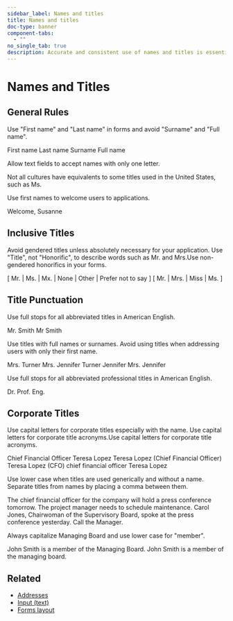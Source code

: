 ```yaml
---
sidebar_label: Names and titles
title: Names and titles
doc-type: banner
component-tabs:
  - ""
no_single_tab: true
description: Accurate and consistent use of names and titles is essential for maintaining clear communication and professional integrity. Properly formatted names and titles of our users help prevent misunderstandings and ensure that all parties are addressed correctly, thereby enhancing overall operational efficiency.
---
```



# Names and Titles

## General Rules

Use "First name" and "Last name" in forms and avoid "Surname" and "Full name".

<DoAndDont>
  <DoAndDont.Do>
    <DoAndDont.Item>First name</DoAndDont.Item>
    <DoAndDont.Item>Last name</DoAndDont.Item>
  </DoAndDont.Do>
  <DoAndDont.Dont>
    <DoAndDont.Item>Surname</DoAndDont.Item>
    <DoAndDont.Item>Full name</DoAndDont.Item>
  </DoAndDont.Dont>
</DoAndDont>

Allow text fields to accept names with only one letter.

Not all cultures have equivalents to some titles used in the United States, such as Ms.

Use first names to welcome users to applications.

<DoAndDont>
  <DoAndDont.Do>
    <DoAndDont.Item>Welcome, Susanne</DoAndDont.Item>
  </DoAndDont.Do>
</DoAndDont>

## Inclusive Titles

Avoid gendered titles unless absolutely necessary for your application. Use "Title", not "Honorific", to describe words such as Mr. and Mrs.Use non-gendered honorifics in your forms.

<DoAndDont>
  <DoAndDont.Do>
    <DoAndDont.Item>[ Mr. | Ms. | Mx. | None | Other | Prefer not to say ]</DoAndDont.Item>
  </DoAndDont.Do>
  <DoAndDont.Dont>
    <DoAndDont.Item>[ Mr. | Mrs. | Miss | Ms. ]</DoAndDont.Item>
  </DoAndDont.Dont>
</DoAndDont>

## Title Punctuation

Use full stops for all abbreviated titles in American English.

<DoAndDont>
  <DoAndDont.Do>
    <DoAndDont.Item>Mr. Smith</DoAndDont.Item>
  </DoAndDont.Do>
  <DoAndDont.Dont>
    <DoAndDont.Item>Mr Smith</DoAndDont.Item>
  </DoAndDont.Dont>
</DoAndDont>

Use titles with full names or surnames. Avoid using titles when addressing users with only their first name.

<DoAndDont>
  <DoAndDont.Do>
    <DoAndDont.Item>Mrs. Turner</DoAndDont.Item>
    <DoAndDont.Item>Mrs. Jennifer Turner</DoAndDont.Item>
    <DoAndDont.Item>Jennifer</DoAndDont.Item>
  </DoAndDont.Do>
  <DoAndDont.Dont>
    <DoAndDont.Item>Mrs. Jennifer</DoAndDont.Item>
  </DoAndDont.Dont>
</DoAndDont>

Use full stops for all abbreviated professional titles in American English.

<DoAndDont>
  <DoAndDont.Do>
    <DoAndDont.Item>Dr.</DoAndDont.Item>
    <DoAndDont.Item>Prof.</DoAndDont.Item>
    <DoAndDont.Item>Eng.</DoAndDont.Item>
  </DoAndDont.Do>
</DoAndDont>

## Corporate Titles

Use capital letters for corporate titles especially with the name. Use capital letters for corporate title acronyms.Use capital letters for corporate title acronyms.

<DoAndDont>
  <DoAndDont.Do>
    <DoAndDont.Item>Chief Financial Officer Teresa Lopez</DoAndDont.Item>
    <DoAndDont.Item>Teresa Lopez (Chief Financial Officer)</DoAndDont.Item>
    <DoAndDont.Item>Teresa Lopez (CFO)</DoAndDont.Item>
  </DoAndDont.Do>
  <DoAndDont.Dont>
    <DoAndDont.Item>chief financial officer Teresa Lopez</DoAndDont.Item>
  </DoAndDont.Dont>
</DoAndDont>

Use lower case when titles are used generically and without a name. Separate titles from names by placing a comma between them.

<DoAndDont>
  <DoAndDont.Do>
    <DoAndDont.Item>The chief financial officer for the company will hold a press conference tomorrow.</DoAndDont.Item>
    <DoAndDont.Item>The project manager needs to schedule maintenance.</DoAndDont.Item>
    <DoAndDont.Item>Carol Jones, Chairwoman of the Supervisory Board, spoke at the press conference yesterday.</DoAndDont.Item>
  </DoAndDont.Do>
  <DoAndDont.Dont>
    <DoAndDont.Item>Call the Manager.</DoAndDont.Item>
  </DoAndDont.Dont>
</DoAndDont>

Always capitalize Managing Board and use lower case for "member".

<DoAndDont>
  <DoAndDont.Do>
    <DoAndDont.Item>John Smith is a member of the Managing Board.</DoAndDont.Item>
  </DoAndDont.Do>
  <DoAndDont.Dont>
    <DoAndDont.Item>John Smith is a member of the managing board.</DoAndDont.Item>
  </DoAndDont.Dont>
</DoAndDont>

## Related

- [Addresses](addresses.mdx)
- [Input (text)](../../../components/input/index.mdx)
- [Forms layout](../../../components/forms-layout/index.mdx)